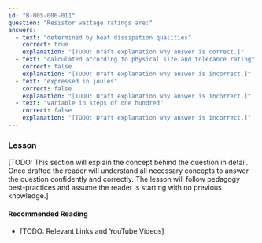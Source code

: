 ```yaml
---
id: "B-005-006-011"
question: "Resistor wattage ratings are:"
answers:
  - text: "determined by heat dissipation qualities"
    correct: true
    explanation: "[TODO: Draft explanation why answer is correct.]"
  - text: "calculated according to physical size and tolerance rating"
    correct: false
    explanation: "[TODO: Draft explanation why answer is incorrect.]"
  - text: "expressed in joules"
    correct: false
    explanation: "[TODO: Draft explanation why answer is incorrect.]"
  - text: "variable in steps of one hundred"
    correct: false
    explanation: "[TODO: Draft explanation why answer is incorrect.]"
---
```


### Lesson

[TODO: This section will explain the concept behind the question in detail. Once drafted the reader will understand all necessary concepts to answer the question confidently and correctly. The lesson will follow pedagogy best-practices and assume the reader is starting with no previous knowledge.]

#### Recommended Reading

- [TODO: Relevant Links and YouTube Videos]
